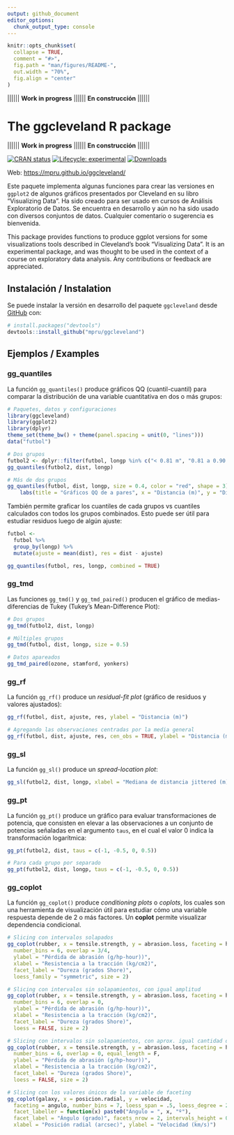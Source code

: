```yaml
---
output: github_document
editor_options: 
  chunk_output_type: console
---
```


<!-- README.md is generated from README.Rmd. Please edit that file -->

```r
knitr::opts_chunk$set(
  collapse = TRUE,
  comment = "#>",
  fig.path = "man/figures/README-",
  out.width = "70%",
  fig.align = "center"
)
```

|||||| **Work in progress** |||||| **En construcción** ||||||

# The ggcleveland R package

|||||| **Work in progress** |||||| **En construcción** ||||||

<!-- badges: start -->
[![CRAN status](https://www.r-pkg.org/badges/version/karel)](https://CRAN.R-project.org/package=ggcleveland)
[![Lifecycle: experimental](https://img.shields.io/badge/lifecycle-experimental-orange.svg)](https://www.tidyverse.org/lifecycle/#experimental)
[![Downloads](https://cranlogs.r-pkg.org/badges/ggcleveland?color=blue)](https://cran.rstudio.com/package=ggcleveland)
<!-- badges: end -->

Web: [https://mpru.github.io/ggcleveland/](https://mpru.github.io/ggcleveland/)

Este paquete implementa algunas funciones para crear las versiones en `ggplot2` de algunos gráficos presentados por Cleveland en su libro "Visualizing Data". Ha sido creado para ser usado en cursos de Análisis Exploratorio de Datos. Se encuentra en desarrollo y aún no ha sido usado con diversos conjuntos de datos. Cualquier comentario o sugerencia es bienvenida.

This package provides functions to produce ggplot versions for some visualizations tools described in Cleveland's book "Visualizing Data". It is an experimental package, and was thought to be used in the context of a course on exploratory data analysis. Any contributions or feedback are appreciated.

## Instalación / Instalation

<!-- 
You can install the released version of karel from [CRAN](https://CRAN.R-project.org) with:

``` r
install.packages("karel")
```
-->

Se puede instalar la versión en desarrollo del paquete `ggcleveland` desde [GitHub](https://github.com/mpru/ggcleveland) con:

``` r
# install.packages("devtools")
devtools::install_github("mpru/ggcleveland")
```
## Ejemplos / Examples

### gg_quantiles

La función `gg_quantiles()` produce gráficos QQ (cuantil-cuantil) para comparar la distribución de una variable cuantitativa en dos o más grupos:

```r
# Paquetes, datos y configuraciones
library(ggcleveland)
library(ggplot2)
library(dplyr)
theme_set(theme_bw() + theme(panel.spacing = unit(0, "lines")))
data("futbol")

# Dos grupos
futbol2 <- dplyr::filter(futbol, longp %in% c("< 0.81 m", "0.81 a 0.90 m"))
gg_quantiles(futbol2, dist, longp)

# Más de dos grupos
gg_quantiles(futbol, dist, longp, size = 0.4, color = "red", shape = 3) +
	labs(title = "Gráficos QQ de a pares", x = "Distancia (m)", y = "Distancia (m)")
```

También permite graficar los cuantiles de cada grupos vs cuantiles calculados con todos los grupos combinados. Esto puede ser útil para estudiar residuos luego de algún ajuste:

```r
futbol <- 
  futbol %>% 
  group_by(longp) %>% 
  mutate(ajuste = mean(dist), res = dist - ajuste)

gg_quantiles(futbol, res, longp, combined = TRUE) 
```

### gg_tmd

Las funciones `gg_tmd()` y `gg_tmd_paired()` producen el gráfico de medias-diferencias de Tukey (Tukey's Mean-Difference Plot):

```r
# Dos grupos
gg_tmd(futbol2, dist, longp)

# Múltiples grupos
gg_tmd(futbol, dist, longp, size = 0.5)

# Datos apareados
gg_tmd_paired(ozone, stamford, yonkers)
```

### gg_rf

La función `gg_rf()` produce un *residual-fit plot* (gráfico de residuos y valores ajustados):

```r
gg_rf(futbol, dist, ajuste, res, ylabel = "Distancia (m)")

# Agregando las observaciones centradas por la media general
gg_rf(futbol, dist, ajuste, res, cen_obs = TRUE, ylabel = "Distancia (m)")
```

### gg_sl

La función `gg_sl()` produce un *spread-location plot*:

```r
gg_sl(futbol2, dist, longp, xlabel = "Mediana de distancia jittered (m)")
```

### gg_pt

La función `gg_pt()` produce un gráfico para evaluar transformaciones de potencia, que consisten en elevar a las observaciones a un conjunto de potencias señaladas en el argumento `taus`, en el cual el valor 0 indica la transformación logarítmica:

```r
gg_pt(futbol2, dist, taus = c(-1, -0.5, 0, 0.5))

# Para cada grupo por separado
gg_pt(futbol2, dist, longp, taus = c(-1, -0.5, 0, 0.5))
```

### gg_coplot

La función `gg_coplot()` produce *conditioning plots* o *coplots*, los cuales son una herramienta de visualización útil para estudiar cómo una variable respuesta depende de 2 o más factores. Un **coplot** permite visualizar dependencia condicional.

```r
# Slicing con intervalos solapados
gg_coplot(rubber, x = tensile.strength, y = abrasion.loss, faceting = hardness,
  number_bins = 6, overlap = 3/4,
  ylabel = "Pérdida de abrasión (g/hp-hour))",
  xlabel = "Resistencia a la tracción (kg/cm2)",
  facet_label = "Dureza (grados Shore)", 
  loess_family = "symmetric", size = 2)

# Slicing con intervalos sin solapamientos, con igual amplitud
gg_coplot(rubber, x = tensile.strength, y = abrasion.loss, faceting = hardness,
  number_bins = 6, overlap = 0,
  ylabel = "Pérdida de abrasión (g/hp-hour))",
  xlabel = "Resistencia a la tracción (kg/cm2)",
  facet_label = "Dureza (grados Shore)", 
  loess = FALSE, size = 2)

# Slicing con intervalos sin solapamientos, con aprox. igual cantidad de datos
gg_coplot(rubber, x = tensile.strength, y = abrasion.loss, faceting = hardness,
  number_bins = 6, overlap = 0, equal_length = F,
  ylabel = "Pérdida de abrasión (g/hp-hour))",
  xlabel = "Resistencia a la tracción (kg/cm2)",
  facet_label = "Dureza (grados Shore)", 
  loess = FALSE, size = 2)

# Slicing con los valores únicos de la variable de faceting
gg_coplot(galaxy, x = posicion.radial, y = velocidad,
  faceting = angulo, number_bins = 7, loess_span = .5, loess_degree = 2,
  facet_labeller = function(x) paste0("Ángulo = ", x, "º"),
  facet_label = "Ángulo (grado)", facets_nrow = 2, intervals_height = 0.2,
  xlabel = "Posición radial (arcsec)", ylabel = "Velocidad (km/s)")
```

